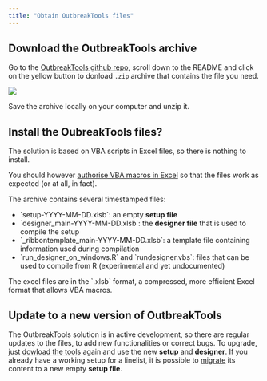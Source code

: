 ```yaml
---
title: "Obtain OutbreakTools files"
---
```


## Download the OutbreakTools archive {#download}

Go to the [OutbreakTools github repo](https://github.com/epicentre-msf/outbreak-tools), scroll down to the README and click on the yellow button to donload `.zip` archive that contains the file you need.

![](images/img-001-download.png)

Save the archive locally on your computer and unzip it.

## Install the OubreakTools files?

The solution is based on VBA scripts in Excel files, so there is nothing to install.

You should however [authorise VBA macros in Excel](https://support.microsoft.com/en-us/office/enable-or-disable-macros-in-microsoft-365-files-12b036fd-d140-4e74-b45e-16fed1a7e5c6) so that the files work as expected (or at all, in fact).

The archive contains several timestamped files:

-   \`setup-YYYY-MM-DD.xlsb\`: an empty **setup file**
-   \`designer_main-YYYY-MM-DD.xlsb\`: the **designer file** that is used to compile the setup
-   \`\_ribbontemplate_main-YYYY-MM-DD.xlsb\`: a template file containing information used during compilation
-   \`run_designer_on_windows.R\` and \`rundesigner.vbs\`: files that can be used to compile from R (experimental and yet undocumented)

::: callout-note
The excel files are in the \`.xlsb\` format, a compressed, more efficient Excel format that allows VBA macros.
:::

## Update to a new version of OutbreakTools

The OutbreakTools solution is in active development, so there are regular updates to the files, to add new functionalities or correct bugs. To upgrade, just [dowload the tools](https://github.com/epicentre-msf/outbreak-tools) again and use the new **setup** and **designer**. If you already have a working setup for a linelist, it is possible to [migrate](../how_to/migrate_setup.qmd) its content to a new empty **setup file**.
